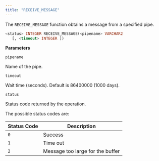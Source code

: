 ```yaml
---
title: "RECEIVE_MESSAGE"
---
```


The `RECEIVE_MESSAGE` function obtains a message from a specified pipe.

```sql
<status> INTEGER RECEIVE_MESSAGE(<pipename> VARCHAR2
   [, <timeout> INTEGER ])
```

**Parameters**

`pipename`

 Name of the pipe.

`timeout`

 Wait time (seconds). Default is 86400000 (1000 days).

`status`

 Status code returned by the operation.

 The possible status codes are:

| Status Code | Description                      |
| ----------- | -------------------------------- |
| `0`         | Success                          |
| `1`         | Time out                         |
| `2`         | Message too large for the buffer |
